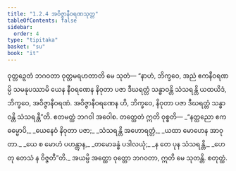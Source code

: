 ```yaml
---
title: "1.2.4 အဝိဇ္ဇာနီဝရဏသုတ္တ"
tableOfContents: false
sidebar:
  order: 4
type: "tipitaka"
basket: "su"
book: "it"
---
```



<DynamicBreadcrumb />

<Division number="14" book="it" e="ch" v="18" p="200">

<Paragraph number="71" book="it">
ဝုတ္တဉှေတံ ဘဂဝတာ ဝုတ္တမရဟတာတိ မေ သုတံ—
</Paragraph>

<Paragraph number="72" book="it">
“နာဟံ, ဘိက္ခဝေ, အညံ ဧကနီဝရဏမ္ပိ သမနုပဿာမိ ယေန နီဝရဏေန နိဝုတာ ပဇာ ဒီဃရတ္တံ သန္ဓာဝန္တိ သံသရန္တိ ယထယိဒံ, ဘိက္ခဝေ, အဝိဇ္ဇာနီဝရဏံ. အဝိဇ္ဇာနီဝရဏေန ဟိ, ဘိက္ခဝေ, နိဝုတာ ပဇာ ဒီဃရတ္တံ သန္ဓာဝန္တိ သံသရန္တီ”တိ. ဧတမတ္ထံ ဘဂဝါ အဝေါစ. တတ္ထေတံ ဣတိ ဝုစ္စတိ—
</Paragraph>

<Paragraph number="73" type="verses" book="it">
_“နတ္ထညော ဧကဓမ္မောပိ,_  
_ယေနေဝံ နိဝုတာ ပဇာ;_  
_သံသရန္တိ အဟောရတ္တံ,_  
_ယထာ မောဟေန အာဝုတာ._  

</Paragraph>

<Paragraph number="74" type="verses" book="it">
_ယေ စ မောဟံ ပဟန္တွာန,_  
_တမောခန္ဓံ ပဒါလယုံ;_  
_န တေ ပုန သံသရန္တိ,_  
_ဟေတု တေသံ န ဝိဇ္ဇတီ”တိ._  

</Paragraph>

<Paragraph number="75" book="it">
အယမ္ပိ အတ္ထော ဝုတ္တော ဘဂဝတာ, ဣတိ မေ သုတန္တိ.

</Paragraph>
</Division>

<Paragraph number="76" type="center" book="it">
စတုတ္ထံ.
</Paragraph>